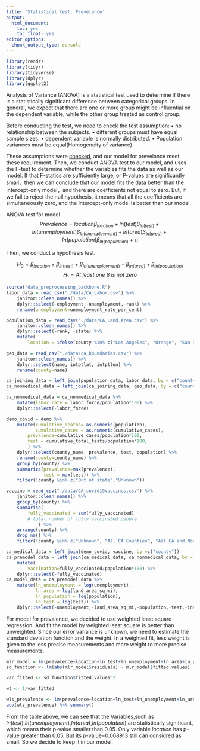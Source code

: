 ```yaml
---
title: 'Statistical test: Prevelance'
output: 
  html_document: 
    toc: yes
    toc_float: yes
editor_options: 
  chunk_output_type: console
---
```


```r
library(readr)
library(tidyr)
library(tidyverse)
library(dplyr)
library(ggplot2)
```
Analysis of Variance (ANOVA) is a statistical test used to determine if there is a statistically significant difference between categorical groups. In general, we expect that there are one or more group might be influential on the dependent variable, while the other group treated as control group. 

Before conducting the test, we need to check the test assumption:
$\bullet$ no relationship between the subjects.
$\bullet$ different groups must have equal sample sizes.
$\bullet$ dependent variable is normally distributed.
$\bullet$ Population variances must be equal(Homogeneity of variance)

These assumptions were [checked](mlr_new.html), and our model for prevelance meet these requirement.
Then, we conduct ANOVA test to our model, and uses the F-test to determine whether the variables fits the data as well as our model. If that F-statics are sufficiently large, or P-values are significantly small，then we can conclude that our model fits the data better than the intercept-only model，and there are coefficients not equal to zero. But, if we fail to reject the null hypothesis, it means that all the coefficients are simultaneously zero, and the intercept-only model is better than our model.

ANOVA test for model $$Prevalence = location\beta_{location}+ln(test)\beta_{ln(test)}+ln(unemployment)\beta_{ln(unemployment)}+ln(area)\beta_{ln(area)}+ln(population)\beta_{ln(population)}+ \epsilon_i$$

Then, we conduct a hypothesis test.

$$H_0 = \beta_{location}+\beta_{ln(test)}+\beta_{ln(unemployment)}+\beta_{ln(area)}+\beta_{ln(population)}$$
$$H_1 = At\ least\ one\ \beta\: is\ not\ zero $$

```r
source("data_preprocessing_backbone.R")
labor_data = read_csv("./data/CA_Labor.csv") %>%
    janitor::clean_names() %>%
    dplyr::select(-employment,-unemployment,-rank) %>%
    rename(unemployment=unemployment_rate_per_cent)

population_data = read_csv("./data/CA_Land_Area.csv") %>%
    janitor::clean_names() %>%
    dplyr::select(-rank, -state) %>%
    mutate(
        location = ifelse(county %in% c("Los Angeles", "Orange", "San Diego", "Monterey", "San Benito", "San Luis Obispo", "Santa Barbara", "Santa Cruz", "Ventura", "Alameda", "Contra Costa", "Marin", "Napa", "San Francisco", "San Mateo", "Santa Clara", "Solano", "Sonoma", "Del Norte", "Humboldt", "Mendocino"), "costal", "inland")) 

geo_data = read_csv("./data/ca_boundaries.csv") %>%
    janitor::clean_names() %>%
    dplyr::select(name, intptlat, intptlon) %>%
    rename(county=name)

ca_joining_data = left_join(population_data, labor_data, by = c("county"))
ca_nonmedical_data = left_join(ca_joining_data, geo_data, by = c("county"))

ca_nonmedical_data = ca_nonmedical_data %>%
    mutate(labor_rate = labor_force/population*100) %>%
    dplyr::select(-labor_force)

demo_covid = demo %>%
    mutate(cumulative_deaths= as.numeric(population),
           cumulative_cases = as.numeric(cumulative_cases),
        prevalence=cumulative_cases/population*100,
        test = cumulative_total_tests/population*100,
        ) %>%
    dplyr::select(county_name, prevalence, test, population) %>%
    rename(county=county_name) %>%
    group_by(county) %>%
    summarize(prevalence=max(prevalence),
              test = max(test)) %>%
    filter(!county %in% c("Out of state","Unknown"))

vaccine = read_csv("./data/CA_covid19vaccines.csv") %>%
    janitor::clean_names() %>%
    group_by(county) %>%
    summarise(
        fully_vaccinated = sum(fully_vaccinated)
        # total number of fully vaccinated people
            ) %>%
    arrange(county) %>%
    drop_na() %>%
    filter(!county %in% c("Unknown", "All CA Counties", "All CA and Non-CA Counties"))

ca_medical_data = left_join(demo_covid, vaccine, by =c("county"))
ca_premodel_data = left_join(ca_medical_data, ca_nonmedical_data, by = c("county")) %>%
    mutate(
        vaccination=fully_vaccinated/population*100) %>%
    dplyr::select(-fully_vaccinated)
ca_model_data = ca_premodel_data %>% 
    mutate(ln_unemployment = log(unemployment),
           ln_area = log(land_area_sq_mi),
           ln_population = log(population),
           ln_test = log(test)) %>%
    dplyr::select(-unemployment,-land_area_sq_mi,-population,-test,-intptlat,-intptlon,-county)
```
For model for prevalence, we decided to use weighted least square regression. And fit the model by weighted least square is better than unweighted. Since our error variance is unknown, we need to estimate the standard deviation function and the weight. In a weighted fit, less weight is given to the less precise measurements and more weight
to more precise measurements.
```r
mlr_model = lm(prevalence~location+ln_test+ln_unemployment+ln_area+ln_population,data = ca_model_data)
sd_function <- lm(abs(mlr_model$residuals) ~ mlr_model$fitted.values)

var_fitted <- sd_function$fitted.values^2

wt <- 1/var_fitted

wls_prevalence <- lm(prevalence~location+ln_test+ln_unemployment+ln_area+ln_population,data = ca_model_data, weights = wt)
aov(wls_prevalence) %>% summary()
```

From the table above, we can see that the Variables,such as $ln(test)$,$ln(unemployment)$,$ln(area)$,$ln(population)$ are statistically significant, which means their p-value smaller than 0.05. Only variable $location$ has p-value greater than 0.05. But its p-value=0.068913 still can considred as small. So we decide to keep it in our model. 
